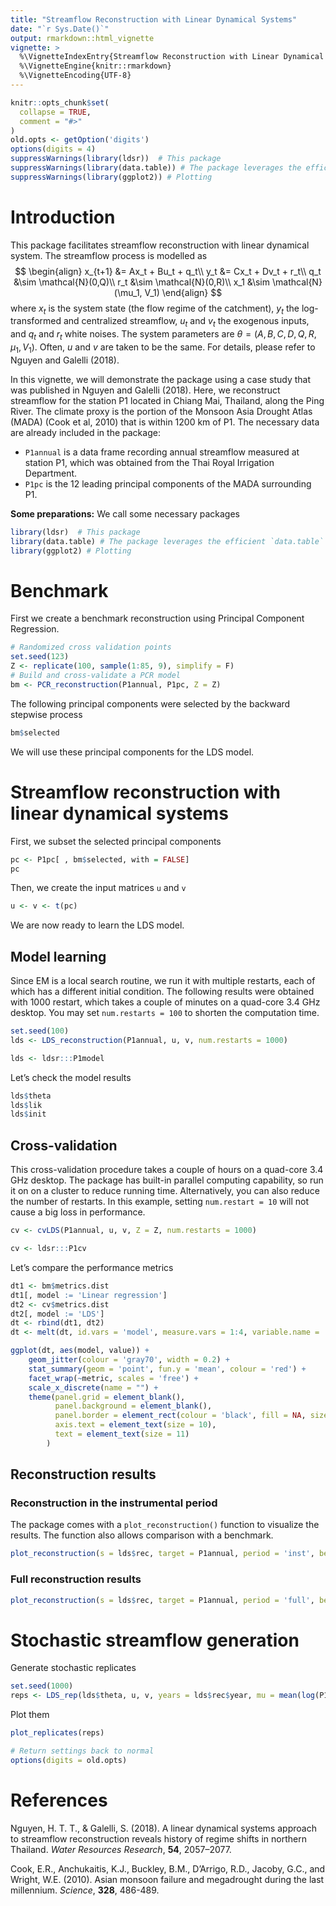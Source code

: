 ```yaml
---
title: "Streamflow Reconstruction with Linear Dynamical Systems"
date: "`r Sys.Date()`"
output: rmarkdown::html_vignette
vignette: >
  %\VignetteIndexEntry{Streamflow Reconstruction with Linear Dynamical Systems}
  %\VignetteEngine{knitr::rmarkdown}
  %\VignetteEncoding{UTF-8}
---
```


```r
knitr::opts_chunk$set(
  collapse = TRUE,
  comment = "#>"
)
old.opts <- getOption('digits')
options(digits = 4)
suppressWarnings(library(ldsr))  # This package
suppressWarnings(library(data.table)) # The package leverages the efficient `data.table` so we will use it in this vignette.
suppressWarnings(library(ggplot2)) # Plotting
```

# Introduction

This package facilitates streamflow reconstruction with linear dynamical system. The streamflow process is modelled as
$$
\begin{align}
    x_{t+1} &= Ax_t + Bu_t + q_t\\
    y_t &= Cx_t + Dv_t + r_t\\
    q_t &\sim \mathcal{N}(0,Q)\\
    r_t &\sim \mathcal{N}(0,R)\\
    x_1 &\sim \mathcal{N}(\mu_1, V_1)
\end{align}
$$
where $x_t$ is the system state (the flow regime of the catchment), $y_t$ the log-transformed and centralized streamflow, $u_t$ and $v_t$ the exogenous inputs, and $q_t$ and $r_t$ white noises. The system parameters are $\theta = (A, B, C, D, Q, R, \mu_1, V_1)$. Often, $u$ and $v$ are taken to be the same. For details, please refer to Nguyen and Galelli (2018).

In this vignette, we will demonstrate the package using a case study that was published in Nguyen and Galelli (2018). Here, we reconstruct streamflow for the station P1 located in Chiang Mai, Thailand, along the Ping River. The climate proxy is the portion of the Monsoon Asia Drought Atlas (MADA) (Cook et al, 2010) that is within 1200 km of P1. The necessary data are already included in the package:

* `P1annual` is a data frame recording annual streamflow measured at station P1, which was obtained from the Thai Royal Irrigation Department.
* `P1pc` is the 12 leading principal components of the MADA surrounding P1. 

**Some preparations:**
We call some necessary packages

```r
library(ldsr)  # This package
library(data.table) # The package leverages the efficient `data.table` so we will use it in this vignette.
library(ggplot2) # Plotting
```

# Benchmark

First we create a benchmark reconstruction using Principal Component Regression.

```r
# Randomized cross validation points
set.seed(123)
Z <- replicate(100, sample(1:85, 9), simplify = F)
# Build and cross-validate a PCR model
bm <- PCR_reconstruction(P1annual, P1pc, Z = Z)
```

The following principal components were selected by the backward stepwise process
```r
bm$selected
```

We will use these principal components for the LDS model.

# Streamflow reconstruction with linear dynamical systems

First, we subset the selected principal components
```r
pc <- P1pc[ , bm$selected, with = FALSE]
pc
```

Then, we create the input matrices `u` and `v`

```r
u <- v <- t(pc)
```

We are now ready to learn the LDS model. 

## Model learning

Since EM is a local search routine, we run it with multiple restarts, each of which has a different initial condition. The following results were obtained with 1000 restart, which takes a couple of minutes on a quad-core 3.4 GHz desktop. You may set `num.restarts = 100` to shorten the computation time.

```r
set.seed(100)
lds <- LDS_reconstruction(P1annual, u, v, num.restarts = 1000)
```

```r
lds <- ldsr:::P1model
```
Let's check the model results
```r
lds$theta
lds$lik   
lds$init
```

## Cross-validation

This cross-validation procedure takes a couple of hours on a quad-core 3.4 GHz desktop. The package has built-in parallel computing capability, so run it on on a cluster to reduce running time. Alternatively, you can also reduce the number of restarts. In this example, setting `num.restart = 10` will not cause a big loss in performance.

```r
cv <- cvLDS(P1annual, u, v, Z = Z, num.restarts = 1000)
```

```r
cv <- ldsr:::P1cv
```

Let's compare the performance metrics

```r
dt1 <- bm$metrics.dist
dt1[, model := 'Linear regression']
dt2 <- cv$metrics.dist
dt2[, model := 'LDS']
dt <- rbind(dt1, dt2)
dt <- melt(dt, id.vars = 'model', measure.vars = 1:4, variable.name = 'metric')

ggplot(dt, aes(model, value)) +
    geom_jitter(colour = 'gray70', width = 0.2) +
    stat_summary(geom = 'point', fun.y = 'mean', colour = 'red') +
    facet_wrap(~metric, scales = 'free') +
    scale_x_discrete(name = "") +
    theme(panel.grid = element_blank(),
          panel.background = element_blank(),
          panel.border = element_rect(colour = 'black', fill = NA, size = 0.8),
          axis.text = element_text(size = 10),
          text = element_text(size = 11)
        )
```

## Reconstruction results

### Reconstruction in the instrumental period

The package comes with a `plot_reconstruction()` function to visualize the results. The function also allows comparison with a benchmark.

```r
plot_reconstruction(s = lds$rec, target = P1annual, period = 'inst', benchmark = bm$rec)
```


### Full reconstruction results

```r
plot_reconstruction(s = lds$rec, target = P1annual, period = 'full', benchmark = bm$rec)
```

# Stochastic streamflow generation

Generate stochastic replicates

```r
set.seed(1000)
reps <- LDS_rep(lds$theta, u, v, years = lds$rec$year, mu = mean(log(P1annual$Qa)))
```

Plot them

```r
plot_replicates(reps)
```


```r
# Return settings back to normal
options(digits = old.opts)
```

# References

Nguyen, H. T. T., & Galelli, S. (2018). A linear dynamical systems approach to streamflow reconstruction reveals history of regime shifts in northern Thailand. *Water Resources Research*, **54**, 2057–2077. \url{https://doi.org/10.1002/2017WR022114}

Cook, E.R., Anchukaitis, K.J., Buckley, B.M., D'Arrigo, R.D., Jacoby, G.C., and Wright, W.E. (2010).  Asian monsoon failure and megadrought during the last millennium.  *Science*, **328**, 486-489.
